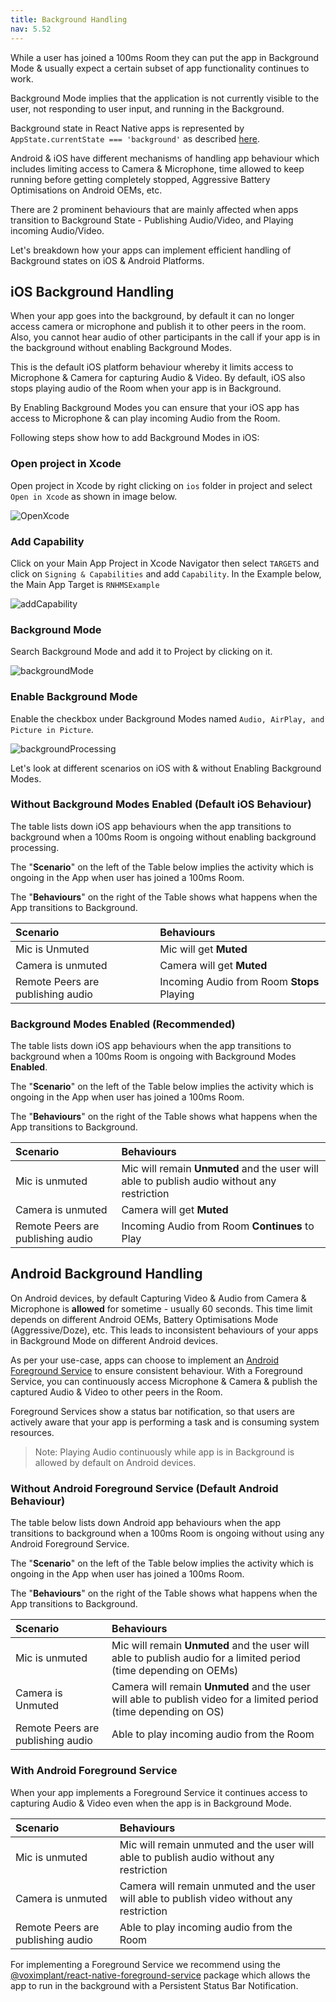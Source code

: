 ```yaml
---
title: Background Handling
nav: 5.52
---
```


While a user has joined a 100ms Room they can put the app in Background Mode & usually expect a certain subset of app functionality continues to work.

Background Mode implies that the application is not currently visible to the user, not responding to user input, and running in the Background.

Background state in React Native apps is represented by `AppState.currentState === 'background'` as described [here](https://reactnative.dev/docs/appstate#app-states).

Android & iOS have different mechanisms of handling app behaviour which includes limiting access to Camera & Microphone, time allowed to keep running before getting completely stopped, Aggressive Battery Optimisations on Android OEMs, etc.

There are 2 prominent behaviours that are mainly affected when apps transition to Background State - Publishing Audio/Video, and Playing incoming Audio/Video.

Let's breakdown how your apps can implement efficient handling of Background states on iOS & Android Platforms.

## iOS Background Handling

When your app goes into the background, by default it can no longer access camera or microphone and publish it to other peers in the room. Also, you cannot hear audio of other participants in the call if your app is in the background without enabling Background Modes.

This is the default iOS platform behaviour whereby it limits access to Microphone & Camera for capturing Audio & Video. By default, iOS also stops playing audio of the Room when your app is in Background.

By Enabling Background Modes you can ensure that your iOS app has access to Microphone & can play incoming Audio from the Room.

Following steps show how to add Background Modes in iOS:

<div className="steps-container">

### Open project in Xcode

Open project in Xcode by right clicking on `ios` folder in project and select `Open in Xcode` as shown in image below.

![OpenXcode](/docs/v2/flutter-background-service-1.png)

### Add Capability

Click on your Main App Project in Xcode Navigator then select `TARGETS` and click on `Signing & Capabilities` and add `Capability`. In the Example below, the Main App Target is `RNHMSExample`

![addCapability](/guides/rn-background-service-2.png)

### Background Mode

Search Background Mode and add it to Project by clicking on it.

![backgroundMode](/guides/rn-background-service-3.png)

### Enable Background Mode

Enable the checkbox under Background Modes named `Audio, AirPlay, and Picture in Picture`.

![backgroundProcessing](/guides/rn-background-service-4.png)

</div>

Let's look at different scenarios on iOS with & without Enabling Background Modes.

### Without Background Modes Enabled (Default iOS Behaviour)

The table lists down iOS app behaviours when the app transitions to background when a 100ms Room is ongoing without enabling background processing.

The "**Scenario**" on the left of the Table below implies the activity which is ongoing in the App when user has joined a 100ms Room.

The "**Behaviours**" on the right of the Table shows what happens when the App transitions to Background.

| **Scenario**                      | **Behaviours**                             |
| :-------------------------------- | :----------------------------------------- |
| Mic is Unmuted                    | Mic will get **Muted**                     |
| Camera is unmuted                 | Camera will get **Muted**                  |
| Remote Peers are publishing audio | Incoming Audio from Room **Stops** Playing |

### Background Modes Enabled (Recommended)

The table lists down iOS app behaviours when the app transitions to background when a 100ms Room is ongoing with Background Modes **Enabled**.

The "**Scenario**" on the left of the Table below implies the activity which is ongoing in the App when user has joined a 100ms Room.

The "**Behaviours**" on the right of the Table shows what happens when the App transitions to Background.

| **Scenario**                      | **Behaviours**                                                                              |
| :-------------------------------- | :------------------------------------------------------------------------------------------ |
| Mic is unmuted                    | Mic will remain **Unmuted** and the user will able to publish audio without any restriction |
| Camera is unmuted                 | Camera will get **Muted**                                                                   |
| Remote Peers are publishing audio | Incoming Audio from Room **Continues** to Play                                              |

## Android Background Handling

On Android devices, by default Capturing Video & Audio from Camera & Microphone is **allowed** for sometime - usually 60 seconds. This time limit depends on different Android OEMs, Battery Optimisations Mode (Aggressive/Doze), etc. This leads to inconsistent behaviours of your apps in Background Mode on different Android devices.

As per your use-case, apps can choose to implement an [Android Foreground Service](https://developer.android.com/guide/components/foreground-services) to ensure consistent behaviour. With a Foreground Service, you can continuously access Microphone & Camera & publish the captured Audio & Video to other peers in the Room.

Foreground Services show a status bar notification, so that users are actively aware that your app is performing a task and is consuming system resources.

> Note: Playing Audio continuously while app is in Background is allowed by default on Android devices.

### Without Android Foreground Service (Default Android Behaviour)

The table below lists down Android app behaviours when the app transitions to background when a 100ms Room is ongoing without using any Android Foreground Service.

The "**Scenario**" on the left of the Table below implies the activity which is ongoing in the App when user has joined a 100ms Room.

The "**Behaviours**" on the right of the Table shows what happens when the App transitions to Background.

| **Scenario**                      | **Behaviours**                                                                                                     |
| :-------------------------------- | :----------------------------------------------------------------------------------------------------------------- |
| Mic is unmuted                    | Mic will remain **Unmuted** and the user will able to publish audio for a limited period (time depending on OEMs)  |
| Camera is Unmuted                 | Camera will remain **Unmuted** and the user will able to publish video for a limited period (time depending on OS) |
| Remote Peers are publishing audio | Able to play incoming audio from the Room                                                                          |

### With Android Foreground Service

When your app implements a Foreground Service it continues access to capturing Audio & Video even when the app is in Background Mode.

| **Scenario**                      | **Behaviours**                                                                             |
| :-------------------------------- | :----------------------------------------------------------------------------------------- |
| Mic is unmuted                    | Mic will remain unmuted and the user will able to publish audio without any restriction    |
| Camera is unmuted                 | Camera will remain unmuted and the user will able to publish video without any restriction |
| Remote Peers are publishing audio | Able to play incoming audio from the Room                                                  |

For implementing a Foreground Service we recommend using the [@voximplant/react-native-foreground-service](https://www.npmjs.com/package/@voximplant/react-native-foreground-service) package which allows the app to run in the background with a Persistent Status Bar Notification.
